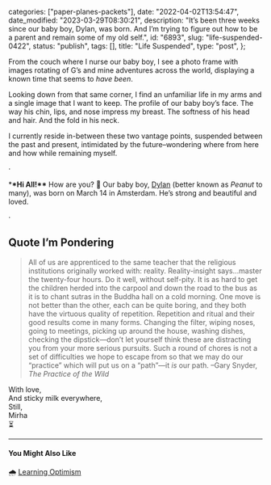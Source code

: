 
  categories: ["paper-planes-packets"],
  date: "2022-04-02T13:54:47",
  date_modified: "2023-03-29T08:30:21",
  description:
    "It’s been three weeks since our baby boy, Dylan, was born. And I’m trying to figure out how to be a parent and remain some of my old self.",
  id: "6893",
  slug: "life-suspended-0422",
  status: "publish",
  tags: [],
  title: "Life Suspended",
  type: "post",
};


From the couch where I nurse our baby boy, I see a photo frame with images rotating of G’s and mine adventures across the world, displaying a known time that seems to *have been*.

Looking down from that same corner, I find an unfamiliar life in my arms and a single image that I want to keep. The profile of our baby boy’s face. The way his chin, lips, and nose impress my breast. The softness of his head and hair. And the fold in his neck.

I currently reside in-between these two vantage points, suspended between the past and present, intimidated by the future–wondering where from here and how while remaining myself.

·

\***\*Hi All!\*\*** How are you? 💙 Our baby boy, [Dylan](<https://en.wikipedia.org/wiki/Dylan_(name)>) (better known as _Peanut_ to many), was born on March 14 in Amsterdam. He’s strong and beautiful and loved.

·

## Quote I’m Pondering

> All of us are apprenticed to the same teacher that the religious institutions originally worked with: reality. Reality-insight says…master the twenty-four hours. Do it well, without self-pity. It is as hard to get the children herded into the carpool and down the road to the bus as it is to chant sutras in the Buddha hall on a cold morning. One move is not better than the other, each can be quite boring, and they both have the virtuous quality of repetition. Repetition and ritual and their good results come in many forms. Changing the filter, wiping noses, going to meetings, picking up around the house, washing dishes, checking the dipstick—don’t let yourself think these are distracting you from your more serious pursuits. Such a round of chores is not a set of difficulties we hope to escape from so that we may do our “practice” which will put us on a “path”—it _is_ our path. –Gary Snyder, _The Practice of the Wild_

With love,\
And sticky milk everywhere,\
Still,\
Mirha\
⏳

---

#### You Might Also Like

🌧 [](/posts/favorite-things-2019/#talkies)[Learning Optimism](/letters/learning-optimism-0122/)
